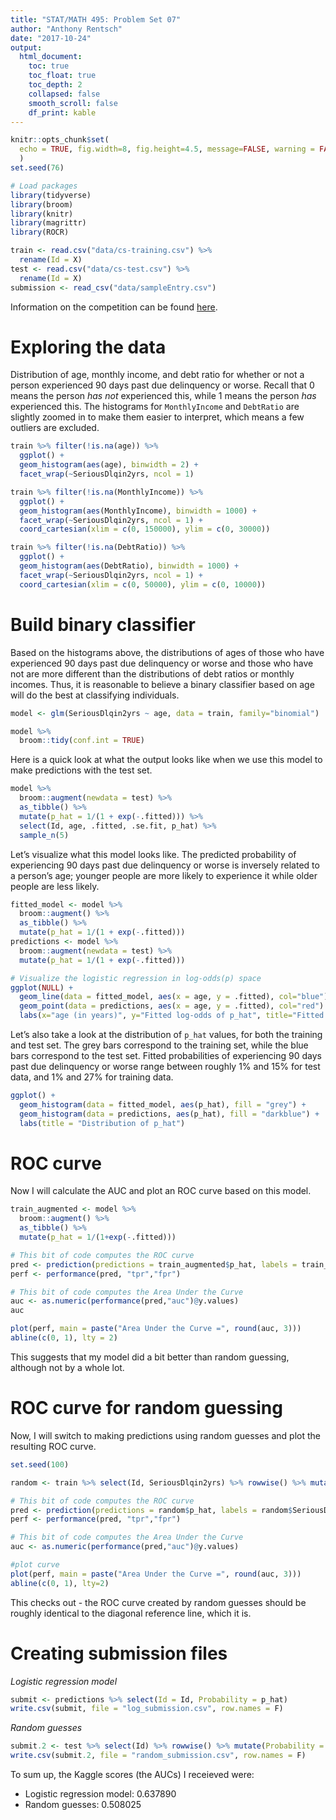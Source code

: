 ```yaml
---
title: "STAT/MATH 495: Problem Set 07"
author: "Anthony Rentsch"
date: "2017-10-24"
output:
  html_document:
    toc: true
    toc_float: true
    toc_depth: 2
    collapsed: false
    smooth_scroll: false
    df_print: kable
---
```


```r
knitr::opts_chunk$set(
  echo = TRUE, fig.width=8, fig.height=4.5, message=FALSE, warning = FALSE
  )
set.seed(76)

# Load packages
library(tidyverse)
library(broom)
library(knitr)
library(magrittr)
library(ROCR)

train <- read.csv("data/cs-training.csv") %>% 
  rename(Id = X)
test <- read.csv("data/cs-test.csv") %>% 
  rename(Id = X)
submission <- read_csv("data/sampleEntry.csv")
```

Information on the competition can be found [here](https://www.kaggle.com/c/GiveMeSomeCredit/data).



# Exploring the data


Distribution of age, monthly income, and debt ratio for whether or not a person experienced 90 days past due delinquency or worse. Recall that 0 means the person $has\ not$ experienced this, while 1 means the person $has$ experienced this. The histograms for `MonthlyIncome` and `DebtRatio` are slightly zoomed in to make them easier to interpret, which means a few outliers are excluded.

```r
train %>% filter(!is.na(age)) %>% 
  ggplot() +
  geom_histogram(aes(age), binwidth = 2) +
  facet_wrap(~SeriousDlqin2yrs, ncol = 1)
```

```r
train %>% filter(!is.na(MonthlyIncome)) %>% 
  ggplot() +
  geom_histogram(aes(MonthlyIncome), binwidth = 1000) +
  facet_wrap(~SeriousDlqin2yrs, ncol = 1) +
  coord_cartesian(xlim = c(0, 150000), ylim = c(0, 30000))
```

```r
train %>% filter(!is.na(DebtRatio)) %>% 
  ggplot() +
  geom_histogram(aes(DebtRatio), binwidth = 1000) +
  facet_wrap(~SeriousDlqin2yrs, ncol = 1) +
  coord_cartesian(xlim = c(0, 50000), ylim = c(0, 10000))
```




# Build binary classifier


Based on the histograms above, the distributions of ages of those who have experienced 90 days past due delinquency or worse and those who have not are more different than the distributions of debt ratios or monthly incomes. Thus, it is reasonable to believe a binary classifier based on age will do the best at classifying individuals.


```r
model <- glm(SeriousDlqin2yrs ~ age, data = train, family="binomial")

model %>% 
  broom::tidy(conf.int = TRUE)
```

Here is a quick look at what the output looks like when we use this model to make predictions with the test set.

```r
model %>% 
  broom::augment(newdata = test) %>% 
  as_tibble() %>% 
  mutate(p_hat = 1/(1 + exp(-.fitted))) %>% 
  select(Id, age, .fitted, .se.fit, p_hat) %>% 
  sample_n(5)
```


Let's visualize what this model looks like. The predicted probability of experiencing 90 days past due delinquency or worse is inversely related to a person's age; younger people are more likely to experience it while older people are less likely. 

```r
fitted_model <- model %>% 
  broom::augment() %>% 
  as_tibble() %>% 
  mutate(p_hat = 1/(1 + exp(-.fitted)))
predictions <- model %>% 
  broom::augment(newdata = test) %>% 
  mutate(p_hat = 1/(1 + exp(-.fitted)))

# Visualize the logistic regression in log-odds(p) space
ggplot(NULL) +
  geom_line(data = fitted_model, aes(x = age, y = .fitted), col="blue") +
  geom_point(data = predictions, aes(x = age, y = .fitted), col="red") +
  labs(x="age (in years)", y="Fitted log-odds of p_hat", title="Fitted log-odds of probability of experiencing 90 days past due delinquency or worse vs age")
```

Let's also take a look at the distribution of `p_hat` values, for both the training and test set. The grey bars correspond to the training set, while the blue bars correspond to the test set. Fitted probabilities of experiencing 90 days past due delinquency or worse range between roughly 1% and 15% for test data, and 1% and 27% for training data.

```r
ggplot() +
  geom_histogram(data = fitted_model, aes(p_hat), fill = "grey") +
  geom_histogram(data = predictions, aes(p_hat), fill = "darkblue") +
  labs(title = "Distribution of p_hat")
```


# ROC curve

Now I will calculate the AUC and plot an ROC curve based on this model.

```r
train_augmented <- model %>% 
  broom::augment() %>% 
  as_tibble() %>% 
  mutate(p_hat = 1/(1+exp(-.fitted)))

# This bit of code computes the ROC curve
pred <- prediction(predictions = train_augmented$p_hat, labels = train_augmented$SeriousDlqin2yrs)
perf <- performance(pred, "tpr","fpr")

# This bit of code computes the Area Under the Curve
auc <- as.numeric(performance(pred,"auc")@y.values)
auc
```

```r
plot(perf, main = paste("Area Under the Curve =", round(auc, 3)))
abline(c(0, 1), lty = 2)
```

This suggests that my model did a bit better than random guessing, although not by a whole lot.

# ROC curve for random guessing

Now, I will switch to making predictions using random guesses and plot the resulting ROC curve.

```r
set.seed(100)

random <- train %>% select(Id, SeriousDlqin2yrs) %>% rowwise() %>% mutate(p_hat = runif(1))

# This bit of code computes the ROC curve
pred <- prediction(predictions = random$p_hat, labels = random$SeriousDlqin2yrs)
perf <- performance(pred, "tpr","fpr")

# This bit of code computes the Area Under the Curve
auc <- as.numeric(performance(pred,"auc")@y.values)

#plot curve
plot(perf, main = paste("Area Under the Curve =", round(auc, 3)))
abline(c(0, 1), lty=2)
```

This checks out - the ROC curve created by random guesses should be roughly identical to the diagonal reference line, which it is.

# Creating submission files

$Logistic\ regression\ model$

```r
submit <- predictions %>% select(Id = Id, Probability = p_hat)
write.csv(submit, file = "log_submission.csv", row.names = F)
```

$Random\ guesses$

```r
submit.2 <- test %>% select(Id) %>% rowwise() %>% mutate(Probability = runif(1))
write.csv(submit.2, file = "random_submission.csv", row.names = F)
```

To sum up, the Kaggle scores (the AUCs) I receieved were:

* Logistic regression model: 0.637890
* Random guesses: 0.508025